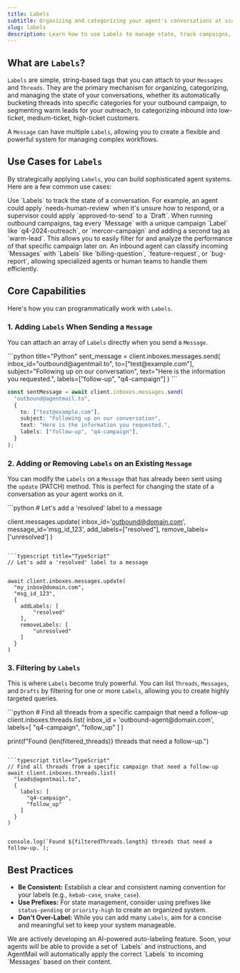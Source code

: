 ```yaml
---
title: Labels
subtitle: Organizing and categorizing your agent's conversations at scale.
slug: labels
description: Learn how to use Labels to manage state, track campaigns, and filter messages for powerful agentic workflows.
---
```


## What are `Labels`?

`Labels` are simple, string-based tags that you can attach to your `Messages` and `Threads`. They are the primary mechanism for organizing, categorizing, and managing the state of your conversations, whether its automatically bucketing threads into specific categories for your outbound campaign, to segmenting warm leads for your outreach, to categorizing inbound into low-ticket, medium-ticket, high-ticket customers.

A `Message` can have multiple `Labels`, allowing you to create a flexible and powerful system for managing complex workflows.

## Use Cases for `Labels`

By strategically applying `Labels`, you can build sophisticated agent systems. Here are a few common use cases:

<Steps>
  <Step title="State Management">
    Use `Labels` to track the state of a conversation. For example, an agent
    could apply `needs-human-review` when it's unsure how to respond, or a
    supervisor could apply `approved-to-send` to a `Draft`.
  </Step>
  <Step title="Campaign Tracking">
    When running outbound campaigns, tag every `Message` with a unique campaign
    `Label` like `q4-2024-outreach`, or `mercor-campaign` and adding a second
    tag as `warm-lead`. This allows you to easily filter for and analyze the
    performance of that specific campaign later on.
  </Step>
  <Step title="Automated Triage">
    An inbound agent can classify incoming `Messages` with `Labels` like
    `billing-question`, `feature-request`, or `bug-report`, allowing specialized
    agents or human teams to handle them efficiently.
  </Step>
</Steps>

## Core Capabilities

Here's how you can programmatically work with `Labels`.

### 1. Adding `Labels` When Sending a `Message`

You can attach an array of `Labels` directly when you send a `Message`.

<CodeBlocks>
```python title="Python"
sent_message = client.inboxes.messages.send(
    inbox_id="outbound@agentmail.to",
    to=["test@example.com"],
    subject="Following up on our conversation",
    text="Here is the information you requested.",
    labels=["follow-up", "q4-campaign"]
)
```

```typescript title="TypeScript"
const sentMessage = await client.inboxes.messages.send(
  "outbound@agentmail.to",
  {
    to: ["test@example.com"],
    subject: "Following up on our conversation",
    text: "Here is the information you requested.",
    labels: ["follow-up", "q4-campaign"],
  }
);
```

</CodeBlocks>

### 2. Adding or Removing `Labels` on an Existing `Message`

You can modify the `Labels` on a `Message` that has already been sent using the `update` (PATCH) method. This is perfect for changing the state of a conversation as your agent works on it.

<CodeBlocks>
```python
# Let's add a 'resolved' label to a message

client.messages.update(
    inbox_id='outbound@domain.com',
    message_id='msg_id_123',
    add_labels=["resolved"],
    remove_labels=['unresolved']
)

````

```typescript title="TypeScript"
// Let's add a 'resolved' label to a message


await client.inboxes.messages.update(
  "my_inbox@domain.com",
  "msg_id_123",
  {
    addLabels: [
        "resolved"
    ],
    removeLabels: [
        "unresolved"
    ]
  }
)

````

</CodeBlocks>

### 3. Filtering by `Labels`

This is where `Labels` become truly powerful. You can list `Threads`, `Messages`, and `Drafts` by filtering for one or more `Labels`, allowing you to create highly targeted queries.

<CodeBlocks>
```python
# Find all threads from a specific campaign that need a follow-up
client.inboxes.threads.list(
    inbox_id = 'outbound-agent@domain.com',
    labels=[
        "q4-campaign",
        "follow_up"
    ]
)

print(f"Found {len(filtered_threads)} threads that need a follow-up.")

````

```typescript title="TypeScript"
// Find all threads from a specific campaign that need a follow-up
await client.inboxes.threads.list(
  "leads@agentmail.to",
  {
    labels: [
      "q4-campaign",
      "follow_up"
    ]
  }
)


console.log(`Found ${filteredThreads.length} threads that need a follow-up.`);
````

</CodeBlocks>

## Best Practices

- **Be Consistent:** Establish a clear and consistent naming convention for your labels (e.g., `kebab-case`, `snake_case`).
- **Use Prefixes:** For state management, consider using prefixes like `status-pending` or `priority-high` to create an organized system.
- **Don't Over-Label:** While you can add many `Labels`, aim for a concise and meaningful set to keep your system manageable.

<Callout title="Coming Soon: AI-Powered Auto-Labeling" intent="info">
  We are actively developing an AI-powered auto-labeling feature. Soon, your
  agents will be able to provide a set of `Labels` and instructions, and
  AgentMail will automatically apply the correct `Labels` to incoming `Messages`
  based on their content.
</Callout>
